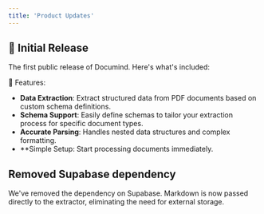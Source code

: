 ```yaml
---
title: 'Product Updates'
---
```


<Update label="November 15, 2024" description="v.1.0.7">

## 🎉 Initial Release

The first public release of Documind. Here's what's included:

🚀 Features:
- **Data Extraction**: Extract structured data from PDF documents based on custom schema definitions.
- **Schema Support**: Easily define schemas to tailor your extraction process for specific document types.
- **Accurate Parsing**: Handles nested data structures and complex formatting.
- **Simple Setup: Start processing documents immediately.

</Update>

<Update label="November 19, 2024" description="v.1.0.8">

## Removed Supabase dependency

We've removed the dependency on Supabase. Markdown is now passed directly to the extractor, eliminating the need for external storage.

</Update>


